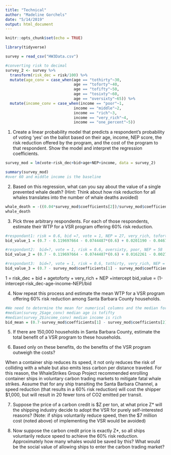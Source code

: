```yaml
---
title: "Technical"
author: "Madeline Gorchels"
date: "5/14/2019"
output: html_document
---
```


```r
knitr::opts_chunk$set(echo = TRUE)
```


```r
library(tidyverse)
```

```r
survey = read_csv("HW3Data.csv") 

#converting risk to decimal
survey_2 <- survey %>% 
  transform(risk_dec = risk/100) %>% 
  mutate(age_conv = case_when(age == "tothirty"~30, 
                              age == "toforty"~40, 
                              age == "tofifty"~50, 
                              age == "tosixty"~60, 
                              age == "oversixty"~65)) %>% 
  mutate(income_conv = case_when(income == "poor"~1, 
                              income == "middle"~2, 
                              income == "rich"~3, 
                              income == "very_rich"~4, 
                              income == "one_percent"~5))

```

1. Create a linear probability model that predicts a respondent’s probability of voting ‘yes’ on the
ballot based on their age, income, NEP score, the risk reduction offered by the program, and the
cost of the program to that respondent. Show the model and interpret the regression
coefficients.

```r
survey_mod = lm(vote~risk_dec+bid+age+NEP+income, data = survey_2)

summary(survey_mod)
#over 60 and middle income is the baseline
```

2. Based on this regression, what can you say about the value of a single prevented whale death?
(Hint: Think about how risk reduction for all whales translates into the number of whale deaths
avoided)


```r
whale_death = -((0.04*survey_mod$coefficients[2])/survey_mod$coefficients[3])
whale_death
```


3. Pick three arbitrary respondents. For each of those respondents, estimate their WTP for a VSR
program offering 60% risk reduction.

```r
#respondant1: risk = 0.6, bid =?, vote = 1, NEP = 27, very_rich, toforty
bid_value_1 = (0.7 - 0.119697664 - 0.0744487*(0.6) + 0.0201190 - 0.0467922- 0.0158639*(27))/(0.0010699)

#respondant2:  bid=?, vote = 1, risk = 0.6, oversixty, poor, NEP = 58
bid_value_2 = (0.7 - 0.119697664 - 0.0744487*(0.6) + 0.0162261 - 0.0027386-0.0158639*(58))/(0.0010699)

#respondant3:  bid=?, vote = 1, risk = 0.6, tothirty, very_rich, NEP = 15
bid_value_3 = (0.7 - survey_mod$coefficients[1] - survey_mod$coefficients[2]*0.6 -survey_mod$coefficients[7]-survey_mod$coefficients[12] - survey_mod$coefficients[8]*15)/survey_mod$coefficients[3]


```


1 = risk_dec + bid + agetoforty + very_rich + NEP +intercept
bid_value = (1-intercept-risk_dec-age-income-NEP)/bid

4. Now repeat this process and estimate the mean WTP for a VSR program offering 60% risk
reduction among Santa Barbara County households.

```r
#We need to determine the mean for numerical columns and the median for the converted catergorical columns
#median(survey_2$age_conv) median age is tofifty
#median(survey_2$income_conv) median income is rich
bid_mean = (0.7-survey_mod$coefficients[1] - survey_mod$coefficients[2]*0.6 -survey_mod$coefficients[4]-survey_mod$coefficients[11] - survey_mod$coefficients[8]*mean(survey_2$NEP))/survey_mod$coefficients[3]

```



5. If there are 150,000 households in Santa Barbara County, estimate the total benefit of a VSR
program to these households.


6. Based only on these benefits, do the benefits of the VSR program outweigh the costs?


When a container ship reduces its speed, it not only reduces the risk of colliding with a whale but also
emits less carbon per distance traveled. For this reason, the WhaleStrikes Group Project recommended
enrolling container ships in voluntary carbon trading markets to mitigate fatal whale strikes. Assume
that for any ship transiting the Santa Barbara Channel, a speed reduction (that results in a 60% risk
reduction) will cost the shipper $1,000, but will result in 20 fewer tons of CO2 emitted per transit.

7. Suppose the price of a carbon credit is $Z per ton, at what price Z* will the shipping industry
decide to adopt the VSR for purely self-interested reasons? (Note: if ships voluntarily reduce
speed, then the $7 million cost (noted above) of implementing the VSR would be avoided)

8. Now suppose the carbon credit price is exactly Z*, so all ships voluntarily reduce speed to
achieve the 60% risk reduction. Approximately how many whales would be saved by this? What
would be the social value of allowing ships to enter the carbon trading market?

